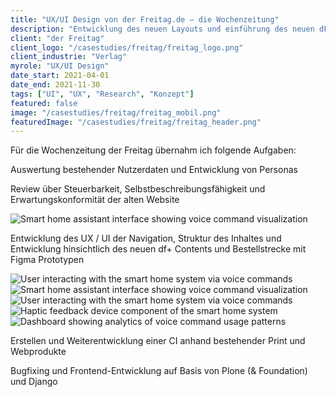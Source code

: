 ```yaml
---
title: "UX/UI Design von der Freitag.de – die Wochenzeitung"
description: "Entwicklung des neuen Layouts und einführung des neuen dF+  ."
client: "der Freitag"
client_logo: "/casestudies/freitag/freitag_logo.png"
client_industrie: "Verlag"
myrole: "UX/UI Design"
date_start: 2021-04-01
date_end: 2021-11-30
tags: ["UI", "UX", "Research", "Konzept"]
featured: false
image: "/casestudies/freitag/freitag_mobil.png"
featuredImage: "/casestudies/freitag/freitag_header.png"
---
```


Für die Wochenzeitung der Freitag übernahm ich folgende Aufgaben:

Auswertung bestehender Nutzerdaten und Entwicklung von Personas

Review über Steuerbarkeit, Selbstbeschreibungsfähigkeit und Erwartungskonformität
der alten Website
<div class="relative -mx-4 my-8 md:-mx-8 lg:-mx-[120px]">
  <div class="grid grid-cols-1 ">
    <Image
      src="/casestudies/freitag/freitag_alt.png"
      alt="Smart home assistant interface showing voice command visualization"
      width={460}
      height={400}
      class="w-full rounded-lg object-cover"
    />
  </div>
</div>

Entwicklung des UX / UI der Navigation, Struktur des Inhaltes und Entwicklung hinsichtlich des neuen df+ Contents und Bestellstrecke mit Figma Prototypen
<div class="relative -mx-4 my-8 md:-mx-8 lg:-mx-[120px]">
  <div class="grid grid-cols-1 ">
  <Image
        src="/casestudies/freitag/freitag_neu.png"
        alt="User interacting with the smart home system via voice commands"
        width={460}
        height={400}
        class="w-full rounded-lg object-cover"
    />
  </div>
</div>
<div class="relative -mx-4 my-8 md:-mx-8 lg:-mx-[120px]">
  <div class="grid grid-cols-2 gap-4 md:grid-cols-4">
    <Image
      src="/casestudies/freitag/freitag_iphone.png"
      alt="Smart home assistant interface showing voice command visualization"
      width={360}
      height={800}
      class="w-full rounded-lg object-cover"
    />
    <Image
      src="/casestudies/freitag/freitag_iphone2.png"
      alt="User interacting with the smart home system via voice commands"
      width={360}
      height={800}
      class="w-full rounded-lg object-cover"
    />
    <Image
      src="/casestudies/freitag/freitag_iphone3.png"
      alt="Haptic feedback device component of the smart home system"
      width={360}
      height={800}
      class="w-full rounded-lg object-cover"
    />
    <Image
      src="/casestudies/freitag/freitag_iphone4.png"
      alt="Dashboard showing analytics of voice command usage patterns"
      width={360}
      height={800}
      class="w-full rounded-lg object-cover"
    />
  </div>
</div>

Erstellen und Weiterentwicklung einer CI anhand bestehender Print und Webprodukte

<BreakoutImage src="/casestudies/freitag/freitag_aktuell.jpg" alt="Wireframe: Anzeige eines Abruchzenarios mit der Aufforderung fertig zu Trainieren" />

Bugfixing und Frontend-Entwicklung auf Basis von Plone (& Foundation) und Django

